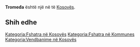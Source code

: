 {{Fshat në Kosovës
 | Emri                = Tromeđa
| srp_N_name = Tromeđa
| srp_N_FULL_NAME_RO = Tromeđa
| srp_N_FULL_NAME_ND_RO = Tromeda
| srp_N_SORT_NAME_RG = TROMEDA
| srp_N_FULL_NAME_RG = Tromeđa
| srp_N_FULL_NAME_ND_RG = Tromeda

 | Emri (Rasa dhanore) = 
 | Figura              = 
 | Shteti              = Kosovo
 | Komuna              = 
 | Kodi postar         = 
 | Sipërfaqja          = 

 | Popullsia           = 

 | Regj. i popullsisë  = 
 | Dend. e popullsisë  = 
 | Faqja zyrtare       = 
 <!--- Koordinatat ----> 
 | Gjerësia            = 42.243056
 | Gjatësia            = 20.882778
 | Lartësia            = 
}}
'''Tromeđa''' është një [[]] në [[]] të [[Kosovës]].

<!-- == Gjeografia == -->
<!-- == Historia == -->
<!-- == Demografia == -->
== Shih edhe ==
{{Komuna }}
{{Kosovo-Administrata-Cung}}

[[Kategoria:Fshatra në Kosovës]]
[[Kategoria:Fshatra në Kommunes ]]
[[Kategoria:Vendbanime në Kosovës]]